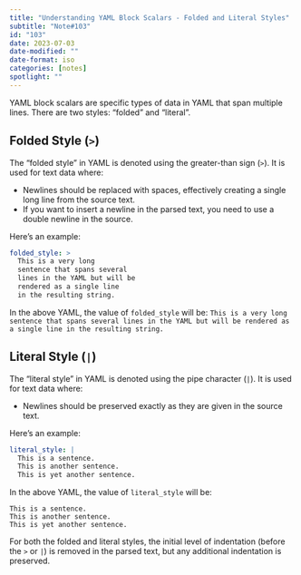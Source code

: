 ```yaml
---
title: "Understanding YAML Block Scalars - Folded and Literal Styles"
subtitle: "Note#103"
id: "103"
date: 2023-07-03
date-modified: ""
date-format: iso
categories: [notes]
spotlight: ""
---
```

YAML block scalars are specific types of data in YAML that span multiple lines. There are two styles: "folded" and "literal".

## Folded Style (`>`)

The "folded style" in YAML is denoted using the greater-than sign (`>`). It is used for text data where:

* Newlines should be replaced with spaces, effectively creating a single long line from the source text.
* If you want to insert a newline in the parsed text, you need to use a double newline in the source.

Here's an example:

```yaml
folded_style: >
  This is a very long
  sentence that spans several
  lines in the YAML but will be
  rendered as a single line
  in the resulting string.
```

In the above YAML, the value of `folded_style` will be: `This is a very long sentence that spans several lines in the YAML but will be rendered as a single line in the resulting string.`

## Literal Style (`|`)

The "literal style" in YAML is denoted using the pipe character (`|`). It is used for text data where:

* Newlines should be preserved exactly as they are given in the source text.

Here's an example:

```yaml
literal_style: |
  This is a sentence.
  This is another sentence.
  This is yet another sentence.
```

In the above YAML, the value of `literal_style` will be:

```
This is a sentence.
This is another sentence.
This is yet another sentence.
```

For both the folded and literal styles, the initial level of indentation (before the `>` or `|`) is removed in the parsed text, but any additional indentation is preserved.

